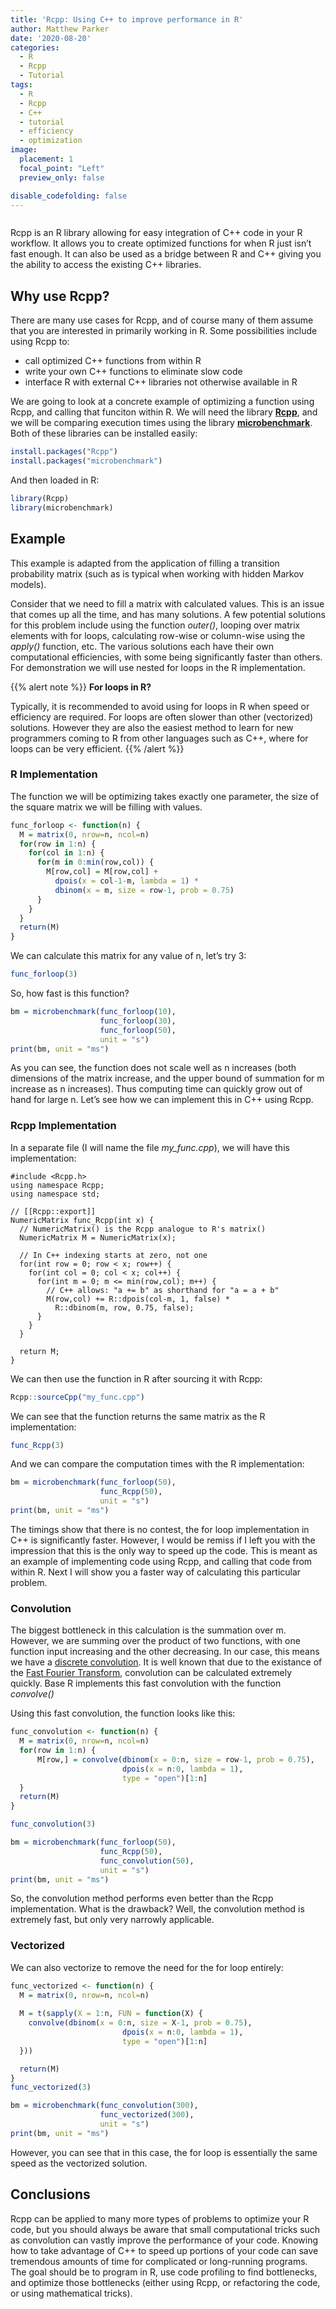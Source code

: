 ```yaml
---
title: 'Rcpp: Using C++ to improve performance in R'
author: Matthew Parker
date: '2020-08-20'
categories:
  - R
  - Rcpp
  - Tutorial
tags:
  - R
  - Rcpp
  - C++
  - tutorial
  - efficiency
  - optimization
image:
  placement: 1
  focal_point: "Left"
  preview_only: false

disable_codefolding: false
---
```


```r

```

Rcpp is an R library allowing for easy integration of C++ code in your R workflow. It allows you to create optimized functions for when R just isn't fast enough. It can also be used as a bridge between R and C++ giving you the ability to access the existing C++ libraries.

## Why use Rcpp?

There are many use cases for Rcpp, and of course many of them assume that you are interested in primarily working in R. Some possibilities include using Rcpp to:

- call optimized C++ functions from within R
- write your own C++ functions to eliminate slow code
- interface R with external C++ libraries not otherwise available in R

We are going to look at a concrete example of optimizing a function using Rcpp, and calling that funciton within R. We will need the library [**Rcpp**](https://CRAN.R-project.org/package=Rcpp), and we will be comparing execution times using the library [**microbenchmark**](https://CRAN.R-project.org/package=microbenchmark). Both of these libraries can be installed easily:

```r
install.packages("Rcpp")
install.packages("microbenchmark")
```

And then loaded in R:

```r
library(Rcpp)
library(microbenchmark)
```

## Example

This example is adapted from the application of filling a transition probability matrix (such as is typical when working with hidden Markov models).

Consider that we need to fill a matrix with calculated values. This is an issue that comes up all the time, and has many solutions. A few potential solutions for this problem include using the function _outer()_, looping over matrix elements with for loops, calculating row-wise or column-wise using the _apply()_ function, etc. The various solutions each have their own computational efficiencies, with some being significantly faster than others. For demonstration we will use nested for loops in the R implementation.

{{% alert note %}}
**For loops in R?** 

Typically, it is recommended to avoid using for loops in R when speed or efficiency are required. For loops are often slower than other (vectorized) solutions. However they are also the easiest method to learn for new programmers coming to R from other languages such as C++, where for loops can be very efficient.
{{% /alert %}}

### R Implementation

The function we will be optimizing takes exactly one parameter, the size of the square matrix we will be filling with values. 

```r
func_forloop <- function(n) {
  M = matrix(0, nrow=n, ncol=n)
  for(row in 1:n) {
    for(col in 1:n) {
      for(m in 0:min(row,col)) {
        M[row,col] = M[row,col] + 
          dpois(x = col-1-m, lambda = 1) *
          dbinom(x = m, size = row-1, prob = 0.75)
      }
    }
  }
  return(M)
}
```

We can calculate this matrix for any value of n, let's try 3:

```r
func_forloop(3)
```

So, how fast is this function?

```r
bm = microbenchmark(func_forloop(10),
                    func_forloop(30),
                    func_forloop(50),
                    unit = "s")
print(bm, unit = "ms")
```

As you can see, the function does not scale well as n increases (both dimensions of the matrix increase, and the upper bound of summation for m increase as n increases). Thus computing time can quickly grow out of hand for large n. Let's see how we can implement this in C++ using Rcpp.

### Rcpp Implementation

In a separate file (I will name the file _my\_func.cpp_), we will have this implementation:

```Rcpp
#include <Rcpp.h>
using namespace Rcpp;
using namespace std;

// [[Rcpp::export]]
NumericMatrix func_Rcpp(int x) {
  // NumericMatrix() is the Rcpp analogue to R's matrix()
  NumericMatrix M = NumericMatrix(x); 
  
  // In C++ indexing starts at zero, not one
  for(int row = 0; row < x; row++) {
    for(int col = 0; col < x; col++) {
      for(int m = 0; m <= min(row,col); m++) {
        // C++ allows: "a += b" as shorthand for "a = a + b"
        M(row,col) += R::dpois(col-m, 1, false) *
          R::dbinom(m, row, 0.75, false);
      }
    }  
  }
  
  return M;
}
```


We can then use the function in R after sourcing it with Rcpp:

```R
Rcpp::sourceCpp("my_func.cpp")
```

We can see that the function returns the same matrix as the R implementation:

```r
func_Rcpp(3)
```

And we can compare the computation times with the R implementation:


```r
bm = microbenchmark(func_forloop(50),
                    func_Rcpp(50),
                    unit = "s")
print(bm, unit = "ms")
```

The timings show that there is no contest, the for loop implementation in C++ is significantly faster. However, I would be remiss if I left you with the impression that this is the only way to speed up the code. This is meant as an example of implementing code using Rcpp, and calling that code from within R. Next I will show you a faster way of calculating this particular problem.

### Convolution

The biggest bottleneck in this calculation is the summation over m. However, we are summing over the product of two functions, with one function input increasing and the other decreasing. In our case, this means we have a [discrete convolution](https://en.wikipedia.org/wiki/Convolution#Discrete_convolution). It is well known that due to the existance of the [Fast Fourier Transform](https://en.wikipedia.org/wiki/Fast_Fourier_transform), convolution can be calculated extremely quickly. Base R implements this fast convolution with the function _convolve()_

Using this fast convolution, the function looks like this:

```r
func_convolution <- function(n) {
  M = matrix(0, nrow=n, ncol=n)
  for(row in 1:n) {
      M[row,] = convolve(dbinom(x = 0:n, size = row-1, prob = 0.75),
                         dpois(x = n:0, lambda = 1), 
                         type = "open")[1:n]
  }
  return(M)
}
```

```r
func_convolution(3)
```

```r
bm = microbenchmark(func_forloop(50),
                    func_Rcpp(50),
                    func_convolution(50),
                    unit = "s")
print(bm, unit = "ms")
```

So, the convolution method performs even better than the Rcpp implementation. What is the drawback? Well, the convolution method is extremely fast, but only very narrowly applicable. 

### Vectorized

We can also vectorize to remove the need for the for loop entirely:


```r
func_vectorized <- function(n) {
  M = matrix(0, nrow=n, ncol=n)
  
  M = t(sapply(X = 1:n, FUN = function(X) {
    convolve(dbinom(x = 0:n, size = X-1, prob = 0.75),
                         dpois(x = n:0, lambda = 1), 
                         type = "open")[1:n]
  }))

  return(M)
}
func_vectorized(3)
```


```r
bm = microbenchmark(func_convolution(300),
                    func_vectorized(300),
                    unit = "s")
print(bm, unit = "ms")
```

However, you can see that in this case, the for loop is essentially the same speed as the vectorized solution.

## Conclusions

Rcpp can be applied to many more types of problems to optimize your R code, but you should always be aware that small computational tricks such as convolution can vastly improve the performance of your code. Knowing how to take advantage of C++ to speed up portions of your code can save tremendous amounts of time for complicated or long-running programs. The goal should be to program in R, use code profiling to find bottlenecks, and optimize those bottlenecks (either using Rcpp, or refactoring the code, or using mathematical tricks).






